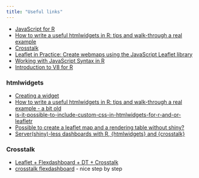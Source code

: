 ```yaml
---
title: "Useful links"
---
```



* [JavaScript for R](https://book.javascript-for-r.com)
* [How to write a useful htmlwidgets in R: tips and walk-through a real example](https://deanattali.com/blog/htmlwidgets-tips)
* [Crosstalk](https://rstudio.github.io/crosstalk)
* [Leaflet in Practice: Create webmaps using the JavaScript Leaflet library](https://bookdown.org/sammigachuhi/book-leaflet-1)
* [Working with JavaScript Syntax in R](https://cran.r-project.org/web/packages/js/vignettes/intro.html)
* [Introduction to V8 for R](https://cran.r-project.org/web/packages/V8/vignettes/v8_intro.html)


### htmlwidgets

* [Creating a widget](https://www.htmlwidgets.org/develop_intro.html)
* [How to write a useful htmlwidgets in R: tips and walk-through a real example - a bit old](https://deanattali.com/blog/htmlwidgets-tips)
* [is-it-possible-to-include-custom-css-in-htmlwidgets-for-r-and-or-leafletr](https://stackoverflow.com/questions/35720698/is-it-possible-to-include-custom-css-in-htmlwidgets-for-r-and-or-leafletr)
* [Possible to create a leaflet map and a rendering table without shiny?](https://stackoverflow.com/questions/49938532/possible-to-create-a-leaflet-map-and-a-rendering-table-without-shiny)
* [Server(shiny)-less dashboards with R, {htmlwidgets} and {crosstalk}](https://www.brodrigues.co/blog/2021-03-02-no_shiny_dashboard)

### Crosstalk

* [Leaflet + Flexdashboard + DT + Crosstalk](https://matt-dray.github.io/earl18-crosstalk/04_leaflet-flexdash-dt-crosstalk.html)
* [crosstalk flexdashboard](https://nicar.r-journalism.com/2020/crosstalk-flexdashboard.html) - nice step by step
